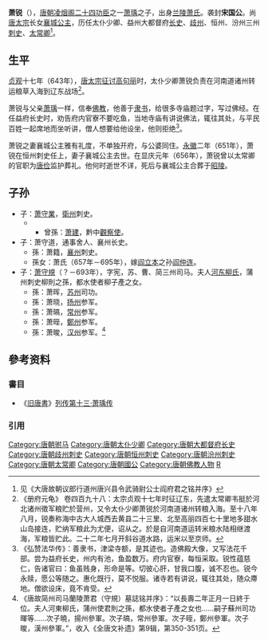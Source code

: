 {{Expand |time=2011-10-10}}
'''萧锐'''（{{bd|7世纪|？|7世纪|656年后|catIdx=X蕭}}），[[唐朝|唐朝]][[凌烟阁二十四功臣|凌烟阁二十四功臣]]之一[[萧瑀|萧瑀]]之子，出身[[兰陵萧氏|兰陵萧氏]]。袭封'''宋国公'''。尚[[唐太宗|唐太宗]]长女[[襄城公主_(唐朝)|襄城公主]]，历任太仆少卿、益州大都督府[[长史|长史]]、[[歧州|歧州]]、恒州、汾州三州[[刺史|刺史]]、[[太常卿|太常卿]]<ref>见《大唐故朝议郎行道州唐兴县令武骑尉公士阎府君之铭并序》</ref>。

==生平==
[[貞觀_(唐朝)|贞观]]十七年（643年），[[唐太宗征讨高句丽|唐太宗征讨高句丽]]时，太仆少卿萧锐负责在河南道诸州转运粮草入海到辽东战场<ref>《册府元龟》 卷四百九十八：太宗贞观十七年时征辽东，先遣太常卿韦挺於河北诸州徵军粮贮於营州，又令太仆少卿萧锐於河南道诸州转粮入海。至十八年八月，锐奏称海中古大人城西去黄县二十三里、北至高丽四百七十里地多甜水山岛接连，贮纳军粮此为尤便，诏从之。於是自河南道运转米粮水陆相继渡海，军粮皆贮此。二十二年七月开斜谷道水路，运米以至京师。</ref>。

萧锐与父亲[[萧瑀|萧瑀]]一样，信奉[[佛教|佛教]]，他善于[[隶书|隶书]]，给很多寺庙题过字，写过佛经。在任益府长史时，劝告府内官寮不要吃鱼，当地寺庙有讲说佛法，辄往其处，与平民百姓一起席地而坐听讲，僧人想要给他设坐，他则拒绝<ref>《弘赞法华传》：善隶书，津梁寺额，是其迹也。造佛殿大像，又写法花千部。尝为益府长史，州内有池，鱼盈数万。府内官寮，每恒采取。锐性蕴慈仁，告诸官曰：鱼虽贱身，形命是等。切彼心肝，甘我口腹，诚不忍也。锐今永赎，愿公等随之。惠化既行，莫不悦服。诸寺若有讲说，辄往其处，随众廗地。僧欲设床，竟不肯受。</ref>。

萧锐之妻襄城公主雅有礼度，不单独开府，与公婆同住。[[永徽|永徽]]二年（651年），萧锐在恒州刺史任上，妻子襄城公主去世。在显庆元年（656年），萧锐曾以太常卿的官职为[[唐俭|唐俭]]监护葬礼。他何时逝世不详，死后与襄城公主合葬于[[唐昭陵|昭陵]]。

==子孙==
*子：[[萧守業|萧守業]]，[[衛州|衛州]]刺史。
***曾孫：[[萧建_(唐朝)|萧建]]，黔中[[觀察使|觀察使]]。
*子：萧守道，通事舍人、襄州长史。
**孫：萧籍，[[襄州|襄州]]刺史。
**孫女：萧氏（657年－695年），嫁[[阎立本|阎立本]]之孙[[阎仲连|阎仲连]]。
*子：[[萧守規|萧守規]]（？－693年），字宪，苏、曹、简三州司马。夫人[[河东柳氏|河东柳氏]]，蒲州刺史柳則之孫，都水使者柳子產之女。
**孫：萧晖，[[苏州_(隋朝)|苏州]]司功。
**孫：萧晓，[[揚州_(隋朝)|扬州]]参军。
**孫：萧𣉞，[[常州_(江苏)|常州]]参军。
**孫：萧晊，[[鄭州_(古代)|鄭州]]参军。
**孫：萧晙，[[汉州|汉州]]参军。<ref>《唐故简州司马蘭陵萧君（守規）墓誌铭并序》：“以長壽二年正月一日終于位。夫人河東柳氏，蒲州使君則之孫，都水使者子產之女也……嗣子蘇州司功暉等……次子曉，揚州參軍。次子𣉞，常州參軍。次子晊，鄭州參軍。次子晙，漢州參軍。”，收入《全唐文补遗》第9辑，第350-351页。</ref>

== 參考资料 ==
=== 書目 ===
*《[[旧唐書|旧唐書]]》[[s:旧唐书/卷63|列传第十三·萧瑀传]] 
=== 引用 ===
{{reflist}}

{{DEFAULTSORT:X}}
[[Category:唐朝驸马|Category:唐朝驸马]]
[[Category:唐朝太仆少卿|Category:唐朝太仆少卿]]
[[Category:唐朝大都督府长史|Category:唐朝大都督府长史]]
[[Category:唐朝歧州刺史|Category:唐朝歧州刺史]]
[[Category:唐朝恒州刺史|Category:唐朝恒州刺史]]
[[Category:唐朝汾州刺史|Category:唐朝汾州刺史]]
[[Category:唐朝太常卿|Category:唐朝太常卿]]
[[Category:唐朝國公|Category:唐朝國公]]
[[Category:唐朝佛教人物|Category:唐朝佛教人物]]
[[Category:兰陵萧氏|R]]